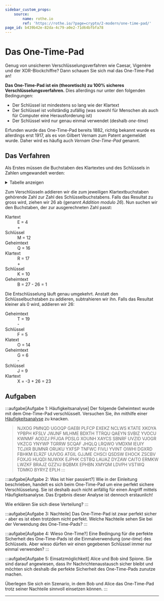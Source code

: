 ```yaml
---
sidebar_custom_props:
    source:
        name: rothe.io
        ref: 'https://rothe.io/?page=crypto/2-modern/one-time-pad/'
page_id: b439b42e-82da-4c79-a0e2-71d64bfbfa78
---
```



# Das One-Time-Pad

Genug von unsicheren Verschlüsselungsverfahren wie Caesar, Vigenère und der XOR-Blockchiffre? Dann schauen Sie sich mal das One-Time-Pad an!

**Das One-Time-Pad ist ein (theoretisch) zu 100% sicheres Verschlüsselungsverfahren.** Dies allerdings nur unter den folgenden Bedingungen:

- Der Schlüssel ist mindestens so lang wie der Klartext
- Der Schlüssel ist vollständig zufällig (was sowohl für Menschen als auch für Computer eine Herausforderung ist)
- Der Schlüssel wird nur genau einmal verwendet (deshalb _one-time_)

Erfunden wurde das One-Time-Pad bereits 1882, richtig bekannt wurde es allerdings erst 1917, als es von Gilbert Vernam zum Patent angemeldet wurde. Daher wird es häufig auch _Vernam One-Time-Pad_ genannt.

## Das Verfahren

Als Erstes müssen die Buchstaben des Klartextes und des Schlüssels in Zahlen umgewandelt werden:

<details>
    <summary>Tabelle anzeigen</summary>| Buchstabe | Zahl | Buchstabe | Zahl |
    |:----------|-----:|:----------|-----:| | `A` | 0 | `N` | 13 | | `B` | 1 | `O` | 14 | | `C` | 2 | `P` | 15
    | | `D` | 3 | `Q` | 16 | | `E` | 4 | `R` | 17 | | `F` | 5 | `S` | 18 | | `G` | 6 | `T` | 19 | | `H` | 7 |
    `U` | 20 | | `I` | 8 | `V` | 21 | | `J` | 9 | `W` | 22 | | `K` | 10 | `X` | 23 | | `L` | 11 | `Y` | 24 | |
    `M` | 12 | `Z` | 25 |
</details>

Zum Verschlüsseln addieren wir die zum jeweiligen Klartextbuchstaben gehörende Zahl zur Zahl des Schlüsselbuchstabens. Falls das Resultat zu gross wird, ziehen wir 26 ab (genannt _Addition modulo 26_). Nun suchen wir den Buchstaben, der zur ausgerechneten Zahl passt:

<div class="grid-2-1">
  <DefinitionList>
    <dt>Klartext</dt>
    <dd>E = 4</dd>
    <dt></dt>
    <dd>+</dd>
    <dt>Schlüssel</dt>
    <dd>M = 12</dd>
    <dt></dt>
    <dt>Geheimtext</dt>
    <dd>Q = 16</dd>
  </DefinitionList>

  <DefinitionList>
    <dt>Klartext</dt>
    <dd>R = 17</dd>
    <dt></dt>
    <dd>+</dd>
    <dt>Schlüssel</dt>
    <dd>K = 10</dd>
    <dt></dt>
    <dt>Geheimtext</dt>
    <dd>B = 27 - 26 = 1</dd>
  </DefinitionList>
</div>

Die Entschlüsselung läuft genau umgekehrt. Anstatt den Schlüsselbuchstaben zu addieren, subtrahieren wir ihn. Falls das Resultat kleiner als 0 wird, addieren wir 26:

<div class="grid-2-1">
  <DefinitionList>
    <dt>Geheimtext</dt>
    <dd>T = 19</dd>
    <dt></dt>
    <dd>-</dd>
    <dt>Schlüssel</dt>
    <dd>F = 5</dd>
    <dt></dt>
    <dt>Klatext</dt>
    <dd>O = 14</dd>
  </DefinitionList>

  <DefinitionList>
    <dt>Geheimtext</dt>
    <dd>G = 6</dd>
    <dt></dt>
    <dd>-</dd>
    <dt>Schlüssel</dt>
    <dd>J = 9</dd>
    <dt></dt>
    <dt>Klartext</dt>
    <dd>X = -3 + 26 = 23</dd>
  </DefinitionList>
</div>

## Aufgaben

:::aufgabe[Aufgabe 1: Häufigkeitsanalyse] Der folgende Geheimtext wurde mit dem One-Time-Pad verschlüsselt. Versuchen Sie, ihn mithilfe einer [Häufigkeitsanalyse](../Kryptoanalyse/Angriffe#häufigkeitsanalyse-durchführen) zu knacken.

> NJXOG PMNQD UGOQP GAEBI PLFCP EXEKZ NCLWS KTATE XKOYA YPBPH KFSLV JWJNF MLHME BDXTH TTRQU QAEYN SVBIZ YVOCU KWNMF AODZJ PFJGA PDSLG XOUNH XAYCS SBNRF UVZID VJOGR VKZCG YNYWP TGRRW SCQAF JHQLQ LRQWO VMDXM IEUIY TCJXR BUMNR ORUKU YXFSP TNFWC FIVLI YVINT OIWHI DGXRD FBHKM ELRZF UUVDG ATGIL GJJME CHSCI QSDSW EHOCK ZSCBV FOXJG HUQDI NUWXK EJPHK CSTBQ LAUAZ DYZAW CAITO ERMKW LWZKF BRAJZ GZZVJ BQBMX EPHBN XMYQM LDVPH VSTWQ TDMKO BYRYZ EPLH :::

:::aufgabe[Aufgabe 2: Was ist hier passiert?] Wie in der Einleitung beschrieben, handelt es sich beim One-Time-Pad um eine perfekt sichere Verschlüsselung. Sie ist deshalb auch nicht anfällig für einen Angriff mittels Häufigkeitsanalyse. Das Ergebnis dieser Analyse ist dennoch erstaunlich!

Wie erklären Sie sich diese Verteilung? :::

:::aufgabe[Aufgabe 3: Nachteile] Das One-Time-Pad ist zwar perfekt sicher - aber es ist eben trotzdem nicht perfekt. Welche Nachteile sehen Sie bei der Verwendung des One-Time-Pads? :::

:::aufgabe[Aufgabe 4: Wieso One-Time?] Eine Bedingung für die perfekte Sicherheit des One-Time-Pads ist die Einmalverwendung (_one-time_) des Schlüssels. Aber wieso dürfen wir einen gegebenen Schlüssel immer nur einmal verwenden? :::

:::aufgabe[Aufgabe 5: Einsatzmöglichkeit] Alice und Bob sind Spione. Sie sind darauf angewiesen, dass Ihr Nachrichtenaustausch sicher bleibt und möchten sich deshalb die perfekte Sicherheit des One-Time-Pads zunutze machen.

Überlegen Sie sich ein Szenario, in dem Bob und Alice das One-Time-Pad trotz seiner Nachteile sinnvoll einsetzen können. :::

---
